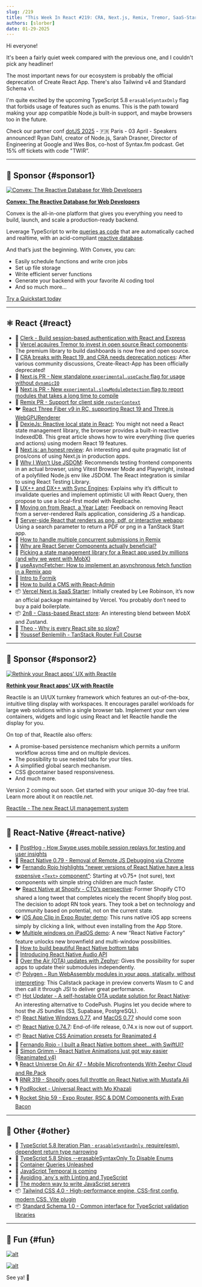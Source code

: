 ```yaml
---
slug: /219
title: "This Week In React #219: CRA, Next.js, Remix, Tremor, SaaS-Starter, Local-First, JSDom, 2n8, RN-Windows, OTA, Polygen, Audio API, Debugging, Shopify, Bottom Tabs, Reanimated, Tailwind, Standard Schema, TypeScript..."
authors: [slorber]
date: 01-29-2025
---
```


Hi everyone!

It's been a fairly quiet week compared with the previous one, and I couldn't pick any headliner!

The most important news for our ecosystem is probably the official deprecation of Create React App. There's also Tailwind v4 and Standard Schema v1.

I'm quite excited by the upcoming TypeScript 5.8 `erasableSyntaxOnly` flag that forbids usage of features such as enums. This is the path toward making your app compatible Node.js built-in support, and maybe browsers too in the future.

Check our partner conf [dotJS 2025](https://www.dotjs.io/?utm_source=thisweekinreact) - 🇫🇷 Paris - 03 April - Speakers announced! Ryan Dahl, creator of Node.js, Sarah Drasner, Director of Engineering at Google and Wes Bos, co-host of Syntax.fm podcast. Get 15% off tickets with code "TWIR”.

<!-- truncate -->


<Support />

---

## 💸 Sponsor {#sponsor1}

[![Convex: The Reactive Database for Web Developers](/emails/issues/219/convexbanner.jpg)](https://convex.link/thisweek)

**[Convex: The Reactive Database for Web Developers](https://convex.link/thisweek)**

Convex is the all-in-one platform that gives you everything you need to build, launch, and scale a production-ready backend.

Leverage TypeScript to write [queries as code](https://docs.convex.dev/functions/query-functions/) that are automatically cached and realtime, with an acid-compliant [reactive database](https://docs.convex.dev/database).

And that’s just the beginning. With Convex, you can:

- Easily schedule functions and write cron jobs
- Set up file storage
- Write efficient server functions
- Generate your backend with your favorite AI coding tool
- And so much more…

[Try a Quickstart today](https://docs.convex.dev/quickstarts)

---

## ⚛️ React {#react}

- 💸 [Clerk - Build session-based authentication with React and Express](https://go.clerk.com/HRqsMAP)
- 📣 [Vercel acquires Tremor to invest in open source React components](https://vercel.com/blog/vercel-acquires-tremor): The premium library to build dashboards is now free and open source.
- 👀 [CRA breaks with React 19, and CRA needs deprecation notices](https://github.com/facebook/create-react-app/issues/17004): After various community discussions, Create-React-App has been officially deprecated\!
- 👀 [Next.js PR \- New standalone `experimental.useCache` flag for usage without `dynamicIO`](https://github.com/vercel/next.js/pull/75240)
- 👀 [Next.js PR \- New `experimental.slowModuleDetection` flag to report modules that takes a long time to compile](https://github.com/vercel/next.js/pull/75368)
- 👀 [Remix PR \- Support for client side `routerContext`](https://github.com/remix-run/react-router/pull/12515)
- 🐦 [React Three Fiber v9 in RC, supporting React 19 and Three.js WebGPURenderer](https://x.com/0xca0a/status/1882441755368563114)
- 📜 [DexieJs: Reactive local state in React](https://www.typeonce.dev/article/dexie-js-reactive-local-state-in-react): You might not need a React state management library, the browser provides a built-in reactive IndexedDB. This great article shows how to wire everything (live queries and actions) using modern React 19 features.
- 📜 [Next.js: an honest review](https://beeps.dev/blog/nextjs-an-honest-review): An interesting and quite pragmatic list of pros/cons of using Next.js in production apps.
- 📜 [Why I Won’t Use JSDOM](https://www.epicweb.dev/why-i-won-t-use-jsdom): Recommends testing frontend components in an actual browser, using Vitest Browser Mode and Playwright, instead of a polyfilled Node.js env like JSDOM. The React integration is similar to using React Testing Library.
- 📜 [UX++ and DX++ with Sync Engines](https://www.carlassmann.com/blog/improve-ux-dx-with-sync-engines): Explains why it’s difficult to invalidate queries and implement optimistic UI with React Query, then propose to use a local-first model with Replicache.
- 📜 [Moving on from React, a Year Later](https://kellysutton.com/2025/01/18/moving-on-from-react-a-year-later.html): Feedback on removing React from a server-rendered Rails application, considering JS a handicap.
- 📜 [Server-side React that renders as png, pdf, or interactive webapp](https://swizec.com/blog/server-side-react-that-renders-as-png-pdf-or-interactive-webapp/): Using a search parameter to return a PDF or png in a TanStack Start app.
- 📜 [How to handle multiple concurrent submissions in Remix](https://tigerabrodi.blog/how-to-handle-multiple-concurrent-submissions-in-remix)
- 📜 [Why are React Server Components actually beneficial?](https://tigerabrodi.blog/why-is-react-server-components-actually-beneficial-full-history)
- 📜 [Picking a state management library for a React app used by millions (and why we went with MobX)](https://www.photoroom.com/inside-photoroom/picking-a-state-management-library-why-we-went-with-mobx-)
- 📜 [useAsyncFetcher: How to implement an asynchronous fetch function in a Remix app](https://www.cerbos.dev/blog/useasyncfetcher-implement-asynchronous-fetch-in-remix)
- 📜 [Intro to Formik](https://playfulprogramming.com/posts/formik-intro)
- 📜 [How to build a CMS with React-Admin](https://marmelab.com/blog/2025/01/24/how-to-build-a-cms-with-react-admin.html)
- 📦 [Vercel Next.js SaaS Starter](https://github.com/nextjs/saas-starter): Initially created by Lee Robinson, it’s now an official package maintained by Vercel. You probably don’t need to buy a paid boilerplate.
- 📦 [2n8 \- Class-based React store](https://2n8.wstone.uk/): An interesting blend between MobX and Zustand.
- 🎥 [Theo \- Why is every React site so slow?](https://www.youtube.com/watch?v=INLq9RPAYUw)
- 🎥 [Youssef Benlemlih \- TanStack Router Full Course](https://www.youtube.com/watch?v=fpXOT8SNTpY)

<SubscribeFormEmbed placement="middle" />

---

## 💸 Sponsor {#sponsor2}

[![Rethink your React apps' UX with Reactile](/emails/issues/216/reactile.jpg)](https://www.reactile.net/?utm_source=ThisweekinReact)

**[Rethink your React apps' UX with Reactile](https://www.reactile.net/?utm_source=ThisweekinReact)**

Reactile is an UI/UX turnkey framework which features an out-of-the-box, intuitive tiling display with workspaces. It encourages parallel workloads for large web solutions within a single browser tab. Implement your own view containers, widgets and logic using React and let Reactile handle the display for you.

On top of that, Reactile also offers:

- A promise-based persistence mechanism which permits a uniform workflow across time and on multiple devices.
- The possibility to use nested tabs for your tiles.
- A simplified global search mechanism.
- CSS @container based responsiveness.
- And much more.

Version 2 coming out soon. Get started with your unique 30-day free trial. Learn more about it on reactile.net.

[Reactile - The new React UI management system](https://www.reactile.net/price?utm_source=ThisweekinReact)

---

## 📱 React-Native {#react-native}

- 💸 [PostHog - How Swype uses mobile session replays for testing and user insights](https://dub.link/twir-jan29)
- 📣 [React Native 0.79 \- Removal of Remote JS Debugging via Chrome](https://github.com/react-native-community/discussions-and-proposals/discussions/872)
- 🐦 [Fernando Rojo highlights “newer versions of React Native have a less expensive `<Text>` component”](https://x.com/FernandoTheRojo/status/1882111985661415556): Starting at v0.75+ (not sure), text components with simple string children are much faster.
- 🐦 [React Native at Shopify \- CTO’s perspective](https://x.com/jmwind/status/1882071857098080653): Former Shopify CTO shared a long tweet that completes nicely the recent Shopify blog post. The decision to adopt RN took years. They took a bet on technology and community based on potential, not on the current state.
- 🐦 [iOS App Clip in Expo Router demo](https://x.com/Baconbrix/status/1882141919574360421): This runs native iOS app screens simply by clicking a link, without even installing from the App Store.
- 🐦 [Multiple windows on iPadOS demo](https://x.com/o_kwasniewski/status/1882388170643272130): A new “React Native Factory” feature unlocks new brownfield and multi-window possibilities.
- 📜 [How to build beautiful React Native bottom tabs](https://expo.dev/blog/how-to-build-beautiful-react-native-bottom-tabs)
- 📜 [Introducing React Native Audio API](https://blog.swmansion.com/hello-react-native-audio-api-bb0f10347211)
- 📜 [Over the Air (OTA) updates with Zephyr](https://zephyr-cloud.io/blog/ota-with-zephyr): Gives the possibility for super apps to update their submodules independently.
- 📦 [Polygen \- Run WebAssembly modules in your apps, statically, without interpreting](https://github.com/callstackincubator/polygen): This Callstack package in preview converts Wasm to C and then call it through JSI to deliver great performance.
- 📦 [Hot Updater \- A self-hostable OTA update solution for React Native](https://github.com/gronxb/hot-updater): An interesting alternative to CodePush. Plugins let you decide where to host the JS bundles (S3, Supabase, PostgreSQL).
- 📦 [React Native Windows 0.77](https://github.com/microsoft/react-native-windows/releases/tag/react-native-windows_v0.77.0), and [MacOS 0.77](https://github.com/microsoft/react-native-macos/pull/2333) should come soon
- 📦 [React Native 0.74.7](https://github.com/facebook/react-native/releases/tag/v0.74.7): End-of-life release, 0.74.x is now out of support.
- 📦 [React Native CSS Animation presets for Reanimated 4](https://github.com/software-mansion-labs/react-native-css-animations)
- 🎥 [Fernando Rojo \- I built a React Native bottom sheet...with SwiftUI?](https://www.youtube.com/watch?v=TFEPTgGJ2iU)
- 🎥 [Simon Grimm \- React Native Animations just got way easier (Reanimated v4)](https://www.youtube.com/watch?v=QgCLSR9EbDc)
- 🎙️ [React Universe On Air 47 \- Mobile Microfrontends With Zephyr Cloud and Re.Pack](https://www.youtube.com/watch?v=9fHpEngW2lU)
- 🎙️ [RNR 319 \- Shopify goes full throttle on React Native with Mustafa Ali](https://www.reactnativeradio.com/episodes/rnr-319-shopify-goes-full-throttle-on-react-native-with-mustafa-ali)
- 🎙️ [PodRocket \- Universal React with Mo Khazali](https://podrocket.logrocket.com/universal-react-mo-khazali)
- 🎙️ [Rocket Ship 59 \- Expo Router, RSC & DOM Components with Evan Bacon](https://share.transistor.fm/s/df636b75)

---

## 🔀 Other {#other}

- 👀 [TypeScript 5.8 Iteration Plan · `erasableSyntaxOnly`, require(esm), dependent return type narrowing](https://github.com/microsoft/TypeScript/issues/61023)
- 📜 [TypeScript 5.8 Ships \--erasableSyntaxOnly To Disable Enums](https://www.totaltypescript.com/erasable-syntax-only)
- 📜 [Container Queries Unleashed](https://www.joshwcomeau.com/css/container-queries-unleashed/)
- 📜 [JavaScript Temporal is coming](https://developer.mozilla.org/en-US/blog/javascript-temporal-is-coming/)
- 📜 [Avoiding \`any\`s with Linting and TypeScript](https://typescript-eslint.io/blog/avoiding-anys/)
- 📜 [The modern way to write JavaScript servers](https://marvinh.dev/blog/modern-way-to-write-javascript-servers/)
- 📦 [Tailwind CSS 4.0 \- High-performance engine, CSS-first config, modern CSS, Vite plugin](https://tailwindcss.com/blog/tailwindcss-v4)
- 📦 [Standard Schema 1.0 \- Common interface for TypeScript validation libraries](https://standardschema.dev/)

---

## 🤭 Fun {#fun}

[![alt](/emails/issues/219/meme.jpg)](https://x.com/dcorbacho/status/1655443576195538946)

[![alt](/emails/issues/219/meme2.jpg)](https://x.com/thekitze/status/1883985586194706537)

See ya! 👋

